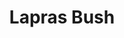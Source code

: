 ---
title: "Lapras Bush"
meta_title: "Lapras Bush craft"
description: "Craft de Lapras Bush"
rank: "b"
draft: false
name: "Lapras Bush"
recipe_img: "https://wiki.pokexgames.com/images/b/b6/Lapras_Bush.png"
level: 68
craft_time: 129600
result: 1
value_npc: 1
ingredients:
  - name: "Major Seed Bag"
    quantity: 6
    item_img: "https://wiki.pokexgames.com/images/d/d4/Major_Seed_Bag.png"
    value_npc: 1
  - name: "Ski Poles"
    quantity: 4
    item_img: "https://wiki.pokexgames.com/images/8/8b/Layer0.png"
    value_npc: 1
  - name: "Snow Skis"
    quantity: 4
    item_img: "https://wiki.pokexgames.com/images/4/48/Layer1.png"
    value_npc: 1
  - name: "Goggles"
    quantity: 4
    item_img: "https://wiki.pokexgames.com/images/3/3b/Layer3.png"
    value_npc: 1
  - name: "Giant Fin"
    quantity: 15
    item_img: "https://wiki.pokexgames.com/images/6/62/Giant_Fin.png"
    value_npc: 1
  - name: "Condensed Grass"
    quantity: 180
    item_img: "https://wiki.pokexgames.com/images/c/ce/Condensed_Grass.png"
    value_npc: 1
---